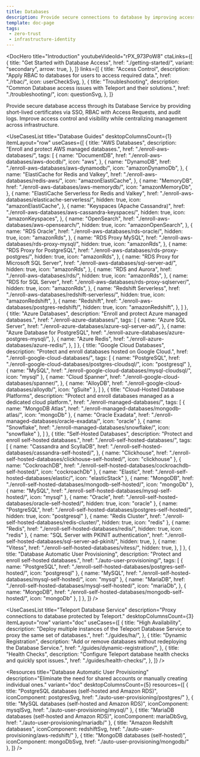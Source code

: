 ```yaml
---
title: Databases
description: Provide secure connections to database by improving access control and visibility
template: doc-page
tags:
 - zero-trust
 - infrastructure-identity
---
```



<DocHero
  title="Introduction"
  youtubeVideoId="rPX_973PoW8"
  ctaLinks={[
    {
      title: "Get Started with Database Access",
      href: "./getting-started/",
      variant: "secondary",
      arrow: true,
    },
  ]}
  links={[
    {
      title: "Access Control",
      description: "Apply RBAC to databases for users to access required data.",
      href: "./rbac/",
      icon: userCheckSvg,
    },
    {
      title: "Troubleshooting",
      description: "Common Database access issues with Teleport and their solutions.",
      href: "./troubleshooting/",
      icon: questionSvg,
    },
  ]}
>
Provide secure database access through its Database Service by providing short-lived certificates via SSO, RBAC with Access Requests, and audit logs. Improve access control and visibility while centralizing management across infrastructure.
</DocHero>

<UseCasesList
  title="Database Guides"
  desktopColumnsCount={1}
  itemLayout="row"
  useCases={[
    {
      title: "AWS Databases",
      description: "Enroll and protect AWS managed databases.",
      href: "./enroll-aws-databases/",
      tags: [
        {
          name: "DocumentDB",
          href: "./enroll-aws-databases/aws-docdb/",
          icon: "aws",
        },
        {
          name: "DynamoDB",
          href: "./enroll-aws-databases/aws-dynamodb/",
          icon: "amazonDynamoDb",
        },
        {
          name: "ElastiCache for Redis and Valkey",
          href: "./enroll-aws-databases/redis-aws/",
          icon: "amazonElastiCache",
        },
        {
          name: "MemoryDB",
          href: "./enroll-aws-databases/aws-memorydb/",
          icon: "amazonMemoryDb",
        },
        {
          name: "ElastiCache Serverless for Redis and Valkey",
          href: "./enroll-aws-databases/elasticache-serverless/",
          hidden: true,
          icon: "amazonElastiCache",
        },
        {
          name: "Keyspaces (Apache Cassandra)",
          href: "./enroll-aws-databases/aws-cassandra-keyspaces/",
          hidden: true,
          icon: "amazonKeyspaces",
        },
        {
          name: "OpenSearch",
          href: "./enroll-aws-databases/aws-opensearch/",
          hidden: true,
          icon: "amazonOpenSearch",
        },
        {
          name: "RDS Oracle",
          href: "./enroll-aws-databases/rds-oracle/",
          hidden: true,
          icon: "amazonRds",
        },
        {
          name: "RDS Proxy MySQL",
          href: "./enroll-aws-databases/rds-proxy-mysql/",
          hidden: true,
          icon: "amazonRds",
        },
        {
          name: "RDS Proxy for PostgreSQL",
          href: "./enroll-aws-databases/rds-proxy-postgres/",
          hidden: true,
          icon: "amazonRds",
        },
        {
          name: "RDS Proxy for Microsoft SQL Server",
          href: "./enroll-aws-databases/sql-server-ad/",
          hidden: true,
          icon: "amazonRds",
        },
        {
          name: "RDS and Aurora",
          href: "./enroll-aws-databases/rds/",
          hidden: true,
          icon: "amazonRds",
        },
        {
          name: "RDS for SQL Server",
          href: "./enroll-aws-databases/rds-proxy-sqlserver/",
          hidden: true,
          icon: "amazonRds",
        },
        {
          name: "Redshift Serverless",
          href: "./enroll-aws-databases/redshift-serverless/",
          hidden: true,
          icon: "amazonRedshift",
        },
        {
          name: "Redshift",
          href: "./enroll-aws-databases/postgres-redshift/",
          hidden: true,
          icon: "amazonRedshift",
        },
      ]
    },  
    {
      title: "Azure Databases",
      description: "Enroll and protect Azure managed databases.",
      href: "./enroll-azure-databases/",
      tags: [
        {
          name: "Azure SQL Server",
          href: "./enroll-azure-databases/azure-sql-server-ad/",
        },
        {
          name: "Azure Database for PostgreSQL",
          href: "./enroll-azure-databases/azure-postgres-mysql/",
        },
        {
          name: "Azure Redis",
          href: "./enroll-azure-databases/azure-redis/",
        },
      ]
    },
    {
      title: "Google Cloud Databases",
      description: "Protect and enroll databases hosted on Google Cloud.",
      href: "./enroll-google-cloud-databases/",
      tags: [
        {
          name: "PostgreSQL",
          href: "./enroll-google-cloud-databases/postgres-cloudsql/",
          icon: "postgresql"
        },
        {
          name: "MySQL",
          href: "./enroll-google-cloud-databases/mysql-cloudsql/",
          icon: "mysql"
        },
        {
          name: "Cloud Spanner",
          href: "./enroll-google-cloud-databases/spanner/",
        },
        {
          name: "AlloyDB",
          href: "./enroll-google-cloud-databases/alloydb/",
          icon: "gSuite"
        },
      ]
    },
    {
      title: "Cloud-Hosted Database Platforms",
      description: "Protect and enroll databases managed as a dedicated cloud platform.",
      href: "./enroll-managed-databases/",
      tags: [
        {
          name: "MongoDB Atlas",
          href: "./enroll-managed-databases/mongodb-atlas/",
          icon: "mongoDb"
        },
        {
          name: "Oracle Exadata",
          href: "./enroll-managed-databases/oracle-exadata/",
          icon: "oracle"
        },
        {
          name: "Snowflake",
          href: "./enroll-managed-databases/snowflake/",
          icon: "snowflake"
        },
      ]
    },
    {
      title: "Self-Hosted Databases",
      description: "Protect and enroll self-hosted databases.",
      href: "./enroll-self-hosted-databases/",
      tags: [
        {
          name: "Cassandra and ScyllaDB",
          href: "./enroll-self-hosted-databases/cassandra-self-hosted/",
        },
        {
          name: "Clickhouse",
          href: "./enroll-self-hosted-databases/clickhouse-self-hosted/",
          icon: "clickhouse"
        },
        {
          name: "CockroachDB",
          href: "./enroll-self-hosted-databases/cockroachdb-self-hosted/",
          icon: "cockroachDb"
        },
        {
          name: "Elastic",
          href: "./enroll-self-hosted-databases/elastic/",
          icon: "elasticStack"
        },
        {
          name: "MongoDB",
          href: "./enroll-self-hosted-databases/mongodb-self-hosted/",
          icon: "mongoDb"
        },
        {
          name: "MySQL",
          href: "./enroll-self-hosted-databases/mysql-self-hosted/",
          icon: "mysql"
        },
        {
          name: "Oracle",
          href: "./enroll-self-hosted-databases/oracle-self-hosted/",
          hidden: true,
          icon: "oracle"
        },
        {
          name: "PostgreSQL",
          href: "./enroll-self-hosted-databases/postgres-self-hosted/",
          hidden: true,
          icon: "postgresql"
        },
        {
          name: "Redis Cluster",
          href: "./enroll-self-hosted-databases/redis-cluster/",
          hidden: true,
          icon: "redis"
        },
        {
          name: "Redis",
          href: "./enroll-self-hosted-databases/redis/",
          hidden: true,
          icon: "redis"
        },
        {
          name: "SQL Server with PKINIT authentication",
          href: "./enroll-self-hosted-databases/sql-server-ad-pkinit/",
          hidden: true,
        },
        {
          name: "Vitess",
          href: "./enroll-self-hosted-databases/vitess/",
          hidden: true,
        },
      ]
    },
    {
      title: "Database Automatic User Provisioning",
      description: "Protect and enroll self-hosted databases.",
      href: "./auto-user-provisioning/",
      tags: [
        {
          name: "PostgreSQL",
          href: "./enroll-self-hosted-databases/postgres-self-hosted/",
          icon: "postgresql"
        },
        {
          name: "MySQL",
          href: "./enroll-self-hosted-databases/mysql-self-hosted/",
          icon: "mysql"
        },
        {
          name: "MariaDB",
          href: "./enroll-self-hosted-databases/mysql-self-hosted/",
          icon: "mariaDb",
        },
        {
          name: "MongoDB",
          href: "./enroll-self-hosted-databases/mongodb-self-hosted/",
          icon: "mongoDb"
        },
      ]
    },
  ]}
/>

<UseCasesList
  title="Teleport Database Service"
  description="Proxy connections to database protected by Teleport."
  desktopColumnsCount={3}
  itemLayout="row"
  variant="doc"
  useCases={[
    {
      title: "High Availability",
      description: "Deploy multiple instances of the Teleport Database Service to proxy the same set of databases.",
      href: "./guides/ha/",
    },
    {
      title: "Dynamic Registration",
      description: "Add or remove databases without redeploying the Database Service.",
      href: "./guides/dynamic-registration/",
    },
    {
      title: "Health Checks",
      description: "Configure Teleport database health checks and quickly spot issues.",
      href: "./guides/health-checks/",
    },
  ]}
/>

<Resources
  title="Database Automatic User Provisioning"
  description="Eliminate the need for shared accounts or manually creating individual ones."
  variant="doc"
  desktopColumnsCount={5}
  resources={[
    {
      title: "PostgreSQL databases (self-hosted and Amazon RDS)",
      iconComponent: postgresSvg,
      href: "./auto-user-provisioning/postgres/"
    },
    {
      title: "MySQL databases (self-hosted and Amazon RDS)",
      iconComponent: mysqlSvg,
      href: "./auto-user-provisioning/mysql/"
    },
    {
      title: "MariaDB databases (self-hosted and Amazon RDS)",
      iconComponent: mariaDbSvg,
      href: "./auto-user-provisioning/mariadb/"
    },
    {
      title: "Amazon Redshift databases",
      iconComponent: redshiftSvg,
      href: "./auto-user-provisioning/aws-redshift/"
    },
    {
      title: "MongoDB databases (self-hosted)",
      iconComponent: mongoDbSvg,
      href: "./auto-user-provisioning/mongodb/"
    },
  ]}
/>
